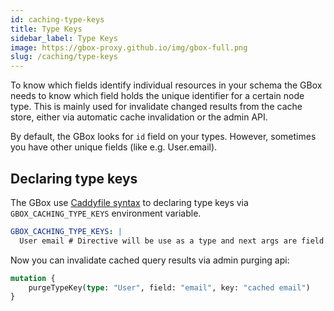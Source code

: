 ```yaml
---
id: caching-type-keys
title: Type Keys
sidebar_label: Type Keys
image: https://gbox-proxy.github.io/img/gbox-full.png
slug: /caching/type-keys
---
```


To know which fields identify individual resources in your schema the GBox needs to know which field holds the unique identifier for a certain node type.
This is mainly used for invalidate changed results from the cache store, either via automatic cache invalidation or the admin API.

By default, the GBox looks for `id` field on your types. However, sometimes you have other unique fields (like e.g. User.email).

Declaring type keys
-------------------

The GBox use [Caddyfile syntax](https://caddyserver.com/docs/caddyfile/concepts#structure) to declaring type keys via `GBOX_CACHING_TYPE_KEYS` environment variable.

```yaml
GBOX_CACHING_TYPE_KEYS: |
  User email # Directive will be use as a type and next args are field keys.
```

Now you can invalidate cached query results via admin purging api:

```graphql
mutation {
    purgeTypeKey(type: "User", field: "email", key: "cached email")
}
```